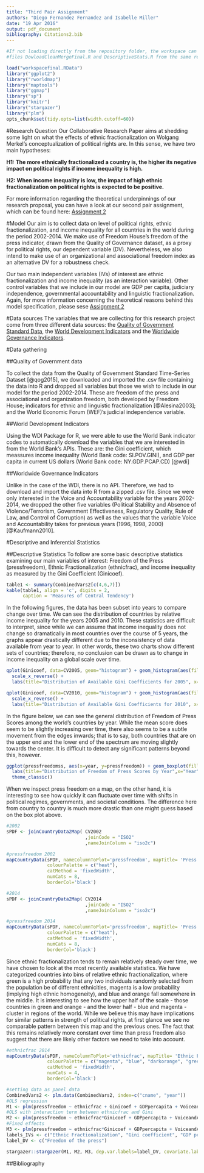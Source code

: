 ```yaml
---
title: "Third Pair Assignment"
authors: "Diego Fernandez Fernandez and Isabelle Miller"
date: "19 Apr 2016"
output: pdf_document
bibliography: Citations2.bib
---
```

```r
#If not loading directly from the repository folder, the workspace can be replicated by running the
#files DowloadCleanMergeFinal.R and DescriptiveStats.R from the same repository.

load("workspacefinal.RData")
library("ggplot2")
library("rworldmap")
library("maptools")
library("ggmap")
library("sp")
library("knitr")
library("stargazer")
library("plm")
opts_chunk$set(tidy.opts=list(width.cutoff=60))
```


#Research Question
Our Collaborative Research Paper aims at shedding some light on what the effects of ethnic fractionalization on Wolgang Merkel's conceptualization of political rights are. In this sense, we have two main hypotheses: 

**H1: The more ethnically fractionalized a country is, the higher its negative impact on political rights if income inequality is high.**

**H2: When income inequality is low, the impact of high ethnic fractionalization on political rights is expected to be positive.**

For more information regarding the theoretical underpinnings of our research proposal, you can have a look at our second pair assignment, which can be found here: [Assignment 2](https://github.com/imiller88/IsabelleandDiegosFinalResearchProject/blob/master/Assignment2/Assignment2_ResearchProposal.Rmd)

#Model
Our aim is to collect data on level of political rights, ethnic fractionalization, and income inequality for all countries in the world during the period 2002-2014. We make use of Freedom House's freedom of the press indicator, drawn from the Quality of Governance dataset, as a proxy for political rights, our dependent variable (DV). Nevertheless, we also intend to make use of an organizational and associational freedom index as an alternative DV for a robustness check. 

Our two main independent variables (IVs) of interest are ethnic fractionalization and income inequality (as an interaction variable). Other control variables that we include in our model are GDP per capita, judiciary independence, governmental accountability and linguistic fractionalization. Again, for more information concerning the theoretical reasons behind this model specification, please sese [Assignment 2](https://github.com/imiller88/IsabelleandDiegosFinalResearchProject/blob/master/Assignment2/Assignment2_ResearchProposal.Rmd)

#Data sources
The variables that we are collecting for this research project come from three different data sources: the [Quality of Government Standard Data](http://qog.pol.gu.se/data/datadownloads/qogstandarddata), the [World Development Indicators](http://data.worldbank.org/data-catalog/world-development-indicators) and the [Worldwide Governance Indicators](http://data.worldbank.org/data-catalog/worldwide-governance-indicators).

\itemize{
\item{Quality of Government (QoG) Standard Time-Series Data}{ - These are contained in the QoG Standard Time-Series Dataset, which includes data from 1946 to 2015, the unit of analysis being country-year. It compiles approximately 2500 variables, making it the largest dataset developed by the Quality of Government Institute at the University of Gothenburg, Sweden.}
\item{World Development Indicators (WDI)}{ - These are a set of indicators developed by the World Bank, compiling "relevant, high-quality, and internationally comparable statistics about global development and the fight against poverty". They are organized around six main themes, which are world view, people, environment, economy, states and markets, and global links.}
\item{Worldwide Governance Indicators (WGI)}{ - These are also developed by the World Bank. They consist of "six composite indicators of broad dimensions of governance covering over 200 countries since 1996: Voice and Accountability, Political Stability and Absence of Violence/Terrorism, Government Effectiveness, Regulatory Quality, Rule of Law, and Control of Corruption". They are obtained from 31 different perception-based data sources, aiming at enabling meaningful cross-country comparisons over time.}
}


#Data gathering

##Quality of Government data 

To collect the data from the Quality of Government Standard Time-Series Dataset [@qog2015], we downloaded and imported the .csv file containing the data into R and dropped all variables but those we wish to include in our model for the period 2002-2014. These are freedom of the press and associational and organization freedom, both developed by Freedom House; indicators for ethnic and linguistic fractionalization [@Alesina2003]; and the World Economic Forum (WEF)'s judicial independence variable. 

##World Development Indicators 

Using the WDI Package for R, we were able to use the World Bank indicator codes to automatically download the variables that we are interested in from the World Bank's APIs. These are: the Gini coefficient, which meassures income inequality (World Bank code: SI.POV.GINI), and GDP per capita in current US dollars (World Bank code: NY.GDP.PCAP.CD) [@wdi]

##Worldwide Governance Indicators 

Unlike in the case of the WDI, there is no API. Therefore, we had to download and import the data into R from a zipped .csv file. Since we were only interested in the Voice and Accountability variable for the years 2002-2014, we dropped the other five variables (Political Stability and Absence of Violence/Terrorism, Government Effectiveness, Regulatory Quality, Rule of Law, and Control of Corruption)  as well as the values that the variable Voice and Accountability takes for previous years (1996, 1998, 2000) [@Kaufmann2010]. 


#Descriptive and Inferential Statistics

##Descriptive Statistics
To follow are some basic descriptive statistics examining our main variables of interest: Freedom of the Press (pressfreedom), Ethnic Fractionalization (ethnicfrac), and income inequality as measured by the Gini Coefficient (Ginicoef). 

```r
table1 <- summary(CombinedVars2[c(4,6,7)])
kable(table1, align = 'c', digits = 2, 
      caption = 'Measures of Central Tendency')
```

In the following figures, the data has been subset into years to compare change over time. We can see the distribution of countries by relative income inequality for the years 2005 and 2010. These statistics are difficult to interpret, since while we can assume that income inequality does not change so dramatically in most countries over the course of 5 years, the graphs appear drastically different due to the inconsistency of data available from year to year. In other words, these two charts show different sets of countries; therefore, no conclusion can be drawn as to change in income inequality on a global scale over time.

```r
qplot(Ginicoef, data=CV2005, geom="histogram") + geom_histogram(aes(fill = ..count..)) +
  scale_x_reverse() +
  labs(title="Distribution of Available Gini Coefficients for 2005", x="Coefficient", y="Frequency")
```


```r
qplot(Ginicoef, data=CV2010, geom="histogram") + geom_histogram(aes(fill = ..count..)) + 
  scale_x_reverse() +
  labs(title="Distribution of Available Gini Coefficients for 2010", x="Coefficient", y="Frequency")
```



In the figure below, we can see the general distribution of Freedom of Press Scores among the world's countries by year. While the mean score does seem to be slightly increasing over time, there also seems to be a subtle movement from the edges inwards; that is to say, both countries that are on the upper end and the lower end of the spectrum are moving slightly towards the center. It is difficult to detect any significant patterns beyond this, however. 

```r
ggplot(pressfreedomss, aes(x=year, y=pressfreedom)) + geom_boxplot(fill="lightblue") + 
  labs(title="Distribution of Freedom of Press Scores by Year",x="Year", y = "Freedom Score")+
  theme_classic()
```



When we inspect press freedom on a map, on the other hand, it is interesting to see how quickly it can fluctuate over time with shifts in political regimes, governments, and societal conditions. The difference here from country to country is much more drastic than one might guess based on the box plot above.

```r
#2002
sPDF <- joinCountryData2Map( CV2002
                             ,joinCode = "ISO2"
                             ,nameJoinColumn = "iso2c")

#pressfreedom 2002
mapCountryData(sPDF, nameColumnToPlot='pressfreedom', mapTitle= 'Press Freedom 2002',
               colourPalette = c("heat"),
               catMethod = 'fixedWidth',
               numCats = 8,
               borderCol='black')
```


```r
#2014
sPDF <- joinCountryData2Map( CV2014
                             ,joinCode = "ISO2"
                             ,nameJoinColumn = "iso2c")

#pressfreedom 2014
mapCountryData(sPDF, nameColumnToPlot='pressfreedom', mapTitle= 'Press Freedom 2014',
               colourPalette = c("heat"),
               catMethod = 'fixedWidth',
               numCats = 8,
               borderCol='black')
```



Since ethnic fractionalization tends to remain relatively steady over time, we have chosen to look at the most recently available statistics. We have categorized countries into bins of relative ethnic fractionalization, where green is a high probability that any two individuals randomly selected from the population be of different ethnicities, magenta is a low probability (implying high ethnic homogeneity), and blue and orange fall somewhere in the middle. It is interesting to see how the upper half of the scale - those countries in green and orange - and the lower half - blue and magenta - cluster in regions of the world. While we believe this may have implications for similar patterns in strength of political rights, at first glance we see no comparable pattern between this map and the previous ones. The fact that this remains relatively more constant over time than press freedom also suggest that there are likely other factors we need to take into account.


```r

#ethnicfrac 2014
mapCountryData(sPDF, nameColumnToPlot='ethnicfrac', mapTitle= 'Ethnic Fractionalization (2014)',
               colourPalette = c("magenta", "blue", "darkorange", "green"),
               catMethod = 'fixedWidth',
               numCats = 4,
               borderCol='black')
```

\newpage

```r

#setting data as panel data
CombinedVars2 <- plm.data(CombinedVars2, index=c("cname", "year"))
#OLS regression
M1 <- plm(pressfreedom ~ ethnicfrac + Ginicoef + GDPpercapita + VoiceandAccountability + judindep + langfrac , data = CombinedVars2, model="pooling", index=c("cname", "year"))
#OLS with interaction term between ethnicfrac and Gini
M2 <- plm(pressfreedom ~ ethnicfrac*Ginicoef + GDPpercapita + VoiceandAccountability + judindep + langfrac , data = CombinedVars2, model="pooling", index=c("cname", "year"))
#Fixed effects
M3 <- plm(pressfreedom ~ ethnicfrac*Ginicoef + GDPpercapita + VoiceandAccountability + judindep + langfrac , data = CombinedVars2, model="within", index=c("cname", "year"))
labels_IVs <- c("Ethnic Fractionalization", "Gini coefficient", "GDP per capita", "Voice and Accountability", "Judicial Independence", "Linguistic Fractionalization", ("Intercept"))
label_DV <- c("Freedom of the press")

stargazer::stargazer(M1, M2, M3, dep.var.labels=label_DV, covariate.labels = labels_IVs, title = 'Regression Results: Pooled OLS (1), Pooled OLS with interaction (2) and Fixed Effects with Interaction (3)', digits = 2, type = 'latex', header = FALSE)

```

\newpage

##Bibliography
